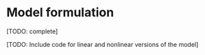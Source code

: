 # Model formulation

[TODO: complete]

[TODO: Include code for linear and nonlinear versions of the model]

